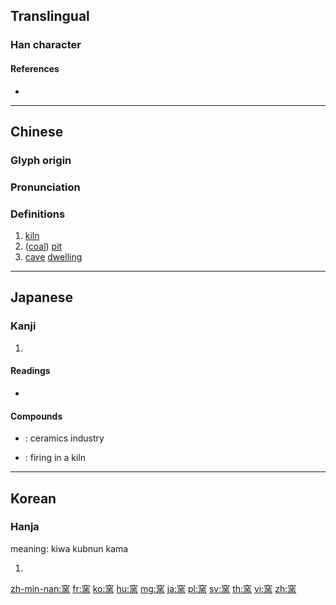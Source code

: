 {{character info/new}}
{{also|窑|窰}}
==Translingual==

===Han character===
{{Han char|rn=116|rad=穴|as=10|sn=15|four=30331|canj=JCTGF}}

====References====
* {{Han ref|kx=0867.110|dkj=25594|dj=1296.010|hdz=42739.040|uh=7AAF|ud=31407|bh=BD60|bd=48480}}

----

==Chinese==
{{zh-forms|s=窑}}

===Glyph origin===
{{Han etym}}

===Pronunciation===
{{zh-pron
|m=yáo
|c=jiu4
|cat=n
}}

===Definitions===
{{zh-hanzi}}

# [[kiln]]
# ([[coal]]) [[pit]]
# [[cave]] [[dwelling]]

{{zh-cat|Intermediate}}

----

==Japanese==

===Kanji===
{{ja-kanji|grade=c}}

# {{defn|lang=ja|sort=穴10}}

====Readings====
* {{ja-readings|on=[[よう]] (yō)|kun=[[かま]] (kama)|nanori=}}

====Compounds====
* {{ja-r|窯業|ようぎょう}}: ceramics industry
* {{ja-r|窯焼き|かまやき}}: firing in a kiln

----

==Korean==

===Hanja===
{{ko-hanja|hangeul=요|eumhun=|mr=yo|y=yo}}
meaning: kiwa kubnun kama

# {{defn|lang=ko|sort=穴10}}

[[zh-min-nan:窯]]
[[fr:窯]]
[[ko:窯]]
[[hu:窯]]
[[mg:窯]]
[[ja:窯]]
[[pl:窯]]
[[sv:窯]]
[[th:窯]]
[[vi:窯]]
[[zh:窯]]
